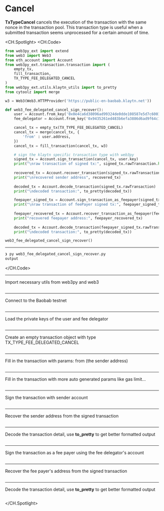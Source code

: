 # Cancel
**TxTypeCancel** cancels the execution of the transaction with the same nonce in the transaction pool. This transaction type is useful when a submitted transaction seems unprocessed for a certain amount of time.


<CH.Spotlight>
<CH.Code>

```py web3_fee_delegated_cancel_sign_recover.py
from web3py_ext import extend
from web3 import Web3
from eth_account import Account
from web3py_ext.transaction.transaction import (
    empty_tx,
    fill_transaction,
    TX_TYPE_FEE_DELEGATED_CANCEL
)
from web3py_ext.utils.klaytn_utils import to_pretty
from cytoolz import merge

w3 = Web3(Web3.HTTPProvider('https://public-en-baobab.klaytn.net'))

def web3_fee_delegated_cancel_sign_recover():
    user = Account.from_key('0x0e4ca6d38096ad99324de0dde108587e5d7c600165ae4cd6c2462c597458c2b8')
    fee_delegator = Account.from_key('0x9435261ed483b6efa3886d6ad9f64c12078a0e28d8d80715c773e16fc000cff4')

    cancel_tx = empty_tx(TX_TYPE_FEE_DELEGATED_CANCEL)
    cancel_tx = merge(cancel_tx, {
        'from' : user.address,
    })
    cancel_tx = fill_transaction(cancel_tx, w3)

    # sign the klaytn specific transaction type with web3py
    signed_tx = Account.sign_transaction(cancel_tx, user.key)
    print("\nraw transaction of signed tx:", signed_tx.rawTransaction.hex())
    
    recovered_tx = Account.recover_transaction(signed_tx.rawTransaction)
    print("\nrecovered sender address", recovered_tx)
    
    decoded_tx = Account.decode_transaction(signed_tx.rawTransaction)
    print("\ndecoded transaction:", to_pretty(decoded_tx))

    feepayer_signed_tx = Account.sign_transaction_as_feepayer(signed_tx.rawTransaction, fee_delegator.address, fee_delegator.key)
    print("\nraw transaction of feePayer signed tx:", feepayer_signed_tx.rawTransaction.hex())
    
    feepayer_recovered_tx = Account.recover_transaction_as_feepayer(feepayer_signed_tx.rawTransaction)
    print("recovered feepayer address:", feepayer_recovered_tx)
    
    decoded_tx = Account.decode_transaction(feepayer_signed_tx.rawTransaction)
    print("\ndecoded transaction:", to_pretty(decoded_tx))

web3_fee_delegated_cancel_sign_recover()

```




---
```zsh output
❯ py web3_fee_delegated_cancel_sign_recover.py
output
```
</CH.Code>

---
Import necessary utils from web3py and web3

```py web3_fee_delegated_cancel_sign_recover.py focus=1:10

```
---
Connect to the Baobab testnet

```py web3_fee_delegated_cancel_sign_recover.py focus=12

```
---
Load the private keys of the user and fee delegator

```py web3_fee_delegated_cancel_sign_recover.py focus=15:16

```
---
Create an empty transaction object with type TX_TYPE_FEE_DELEGATED_CANCEL
```py web3_fee_delegated_cancel_sign_recover.py focus=18

```
---
Fill in the transaction with params: from (the sender address)
```py web3_fee_delegated_cancel_sign_recover.py focus=19:20

```
---
Fill in the transaction with more auto generated params like gas limit...
```py web3_fee_delegated_cancel_sign_recover.py focus=22

```
---
Sign the transaction with sender account
```py web3_fee_delegated_cancel_sign_recover.py focus=24:26

```
---
Recover the sender address from the signed transaction
```py web3_fee_delegated_cancel_sign_recover.py focus=28:29

```
---
Decode the transaction detail, use **to_pretty** to get better formatted output
```py web3_fee_delegated_cancel_sign_recover.py focus=31:32

```
---
Sign the transaction as a fee payer using the fee delegator's account
```py web3_fee_delegated_cancel_sign_recover.py focus=34:35

```
---
Recover the fee payer's address from the signed transaction

```py web3_fee_delegated_cancel_sign_recover.py focus=37:38

```
---
Decode the transaction detail, use **to_pretty** to get better formatted output

```py web3_fee_delegated_cancel_sign_recover.py focus=40:41

```

</CH.Spotlight>
